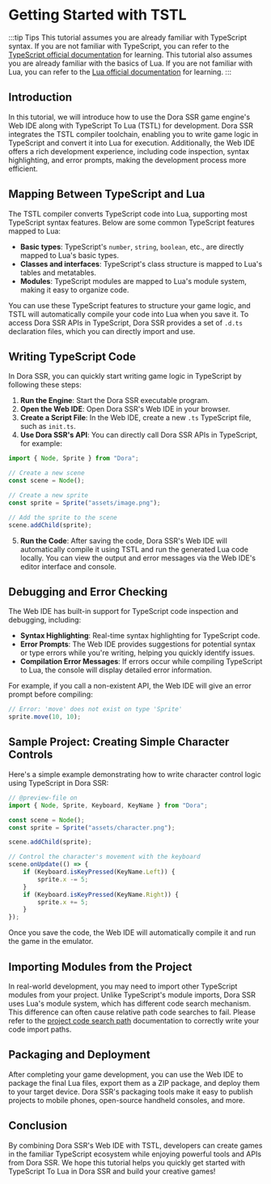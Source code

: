 
# Getting Started with TSTL

:::tip Tips
This tutorial assumes you are already familiar with TypeScript syntax. If you are not familiar with TypeScript, you can refer to the [TypeScript official documentation](https://www.typescriptlang.org/docs/) for learning. This tutorial also assumes you are already familiar with the basics of Lua. If you are not familiar with Lua, you can refer to the [Lua official documentation](https://lua-users.org/wiki/TutorialDirectory) for learning.
:::

## Introduction

In this tutorial, we will introduce how to use the Dora SSR game engine's Web IDE along with TypeScript To Lua (TSTL) for development. Dora SSR integrates the TSTL compiler toolchain, enabling you to write game logic in TypeScript and convert it into Lua for execution. Additionally, the Web IDE offers a rich development experience, including code inspection, syntax highlighting, and error prompts, making the development process more efficient.

## Mapping Between TypeScript and Lua

The TSTL compiler converts TypeScript code into Lua, supporting most TypeScript syntax features. Below are some common TypeScript features mapped to Lua:

- **Basic types**: TypeScript's `number`, `string`, `boolean`, etc., are directly mapped to Lua's basic types.
- **Classes and interfaces**: TypeScript's class structure is mapped to Lua's tables and metatables.
- **Modules**: TypeScript modules are mapped to Lua's module system, making it easy to organize code.

You can use these TypeScript features to structure your game logic, and TSTL will automatically compile your code into Lua when you save it. To access Dora SSR APIs in TypeScript, Dora SSR provides a set of `.d.ts` declaration files, which you can directly import and use.

## Writing TypeScript Code

In Dora SSR, you can quickly start writing game logic in TypeScript by following these steps:

1. **Run the Engine**: Start the Dora SSR executable program.
2. **Open the Web IDE**: Open Dora SSR's Web IDE in your browser.
3. **Create a Script File**: In the Web IDE, create a new `.ts` TypeScript file, such as `init.ts`.
4. **Use Dora SSR's API**: You can directly call Dora SSR APIs in TypeScript, for example:

```ts
import { Node, Sprite } from "Dora";

// Create a new scene
const scene = Node();

// Create a new sprite
const sprite = Sprite("assets/image.png");

// Add the sprite to the scene
scene.addChild(sprite);
```

5. **Run the Code**: After saving the code, Dora SSR's Web IDE will automatically compile it using TSTL and run the generated Lua code locally. You can view the output and error messages via the Web IDE's editor interface and console.

## Debugging and Error Checking

The Web IDE has built-in support for TypeScript code inspection and debugging, including:

- **Syntax Highlighting**: Real-time syntax highlighting for TypeScript code.
- **Error Prompts**: The Web IDE provides suggestions for potential syntax or type errors while you're writing, helping you quickly identify issues.
- **Compilation Error Messages**: If errors occur while compiling TypeScript to Lua, the console will display detailed error information.

For example, if you call a non-existent API, the Web IDE will give an error prompt before compiling:

```ts
// Error: 'move' does not exist on type 'Sprite'
sprite.move(10, 10);
```

## Sample Project: Creating Simple Character Controls

Here's a simple example demonstrating how to write character control logic using TypeScript in Dora SSR:

```ts
// @preview-file on
import { Node, Sprite, Keyboard, KeyName } from "Dora";

const scene = Node();
const sprite = Sprite("assets/character.png");

scene.addChild(sprite);

// Control the character's movement with the keyboard
scene.onUpdate(() => {
	if (Keyboard.isKeyPressed(KeyName.Left)) {
		sprite.x -= 5;
	}
	if (Keyboard.isKeyPressed(KeyName.Right)) {
		sprite.x += 5;
	}
});
```

Once you save the code, the Web IDE will automatically compile it and run the game in the emulator.

## Importing Modules from the Project

In real-world development, you may need to import other TypeScript modules from your project. Unlike TypeScript's module imports, Dora SSR uses Lua's module system, which has different code search mechanism. This difference can often cause relative path code searches to fail. Please refer to the [project code search path](../../project-management) documentation to correctly write your code import paths.

## Packaging and Deployment

After completing your game development, you can use the Web IDE to package the final Lua files, export them as a ZIP package, and deploy them to your target device. Dora SSR's packaging tools make it easy to publish projects to mobile phones, open-source handheld consoles, and more.

## Conclusion

By combining Dora SSR's Web IDE with TSTL, developers can create games in the familiar TypeScript ecosystem while enjoying powerful tools and APIs from Dora SSR. We hope this tutorial helps you quickly get started with TypeScript To Lua in Dora SSR and build your creative games!
